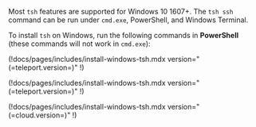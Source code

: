Most `tsh` features are supported for Windows 10 1607+. The `tsh ssh` command
can be run under `cmd.exe`, PowerShell, and Windows Terminal.

To install `tsh` on Windows, run the following commands in **PowerShell** (these commands will not work in `cmd.exe`):

<Tabs dropdownView dropdownCaption="Teleport Edition">
<TabItem label="Teleport Community Edition" scope="oss">

  (!docs/pages/includes/install-windows-tsh.mdx version="(=teleport.version=)" !)
 
</TabItem>
<TabItem label="Teleport Enterprise" scope="enterprise">

  (!docs/pages/includes/install-windows-tsh.mdx version="(=teleport.version=)" !)
 
</TabItem>

<TabItem  label="Teleport Enterprise Cloud" scope="cloud">
 
  (!docs/pages/includes/install-windows-tsh.mdx version="(=cloud.version=)" !)
 
</TabItem>
</Tabs>
